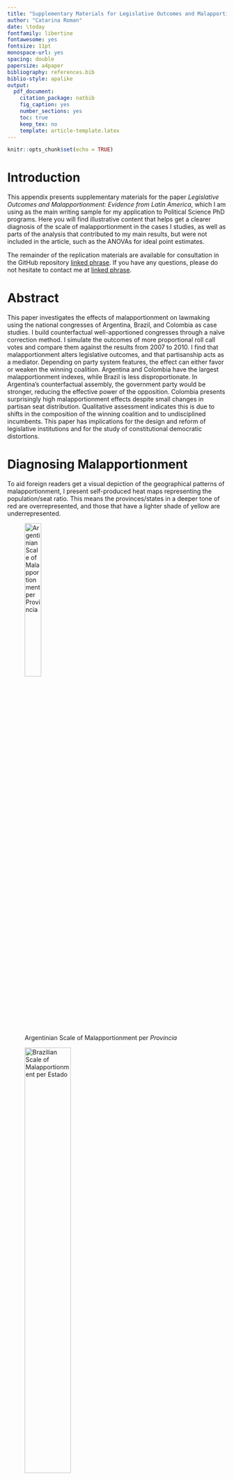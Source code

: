 ```yaml
---
title: "Supplementary Materials for Legislative Outcomes and Malapportionment: Evidence from Latin America"
author: "Catarina Roman"
date: \today
fontfamily: libertine
fontawesome: yes
fontsize: 11pt
monospace-url: yes
spacing: double
papersize: a4paper
bibliography: references.bib
biblio-style: apalike
output:
  pdf_document:
    citation_package: natbib
    fig_caption: yes
    number_sections: yes
    toc: true
    keep_tex: no
    template: article-template.latex
---
```


```r
knitr::opts_chunk$set(echo = TRUE)
```

# Introduction

This appendix presents supplementary materials for the paper _Legislative Outcomes and Malapportionment: Evidence from Latin America_, which I am using as the main writing sample for my application to Political Science PhD programs. Here you will find illustrative content that helps get a clearer diagnosis of the scale of malapportionment in the cases I studies, as well as parts of the analysis that contributed to my main results, but were not included in the article, such as the ANOVAs for ideal point estimates.

The remainder of the replication materials are available for consultation in the GitHub repository [linked phrase](https://github.com/catarinaroman/malapportionment-lat-am/data). If you have any questions, please do not hesitate to contact me at [linked phrase](catarinamroman@gmail.com).



# Abstract

This paper investigates the effects of malapportionment on lawmaking using the national congresses of Argentina, Brazil, and Colombia as case studies. I build counterfactual well-apportioned congresses through a naïve correction method. I simulate the outcomes of more proportional roll call votes and compare them against the results from 2007 to 2010. I find that malapportionment alters legislative outcomes, and that partisanship acts as a mediator. Depending on party system features, the effect can either favor or weaken the winning coalition. Argentina and Colombia have the largest malapportionment indexes, while Brazil is less disproportionate. In Argentina's counterfactual assembly, the government party would be stronger, reducing the effective power of the opposition. Colombia presents surprisingly high malapportionment effects despite small changes in partisan seat distribution. Qualitative assessment indicates this is due to shifts in the composition of the winning coalition and to undisciplined incumbents. This paper has implications for the design and reform of legislative institutions and for the study of constitutional democratic distortions.



# Diagnosing Malapportionment

To aid foreign readers get a visual depiction of the geographical patterns of malapportionment, I present self-produced heat maps representing the population/seat ratio. This means the provinces/states in a deeper tone of red are overrepresented, and those that have a lighter shade of yellow are underrepresented.

![Argentinian Scale of Malapportionment per _Provincia_](malargentina){width=30%}

![Brazilian Scale of Malapportionment per _Estado_](malbrazil){width=50%}


![Colombian Scale of Malapportionment per _Departamiento_](malcolombia){width=50%}






